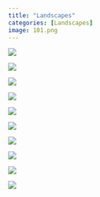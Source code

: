 ```yaml
---
title: "Landscapes"
categories: [Landscapes]
image: 101.png
---
```


![](images/bus.png){fig-align="center"}

![](images/IMG_1014.png){fig-align="center"}

![](images/IMG_1337.png){fig-align="center"}

![](images/IMG_0950.png){fig-align="center"}

![](images/IMG_0991.png){fig-align="center"}

![](images/IMG_1427.png){fig-align="center"}

![](images/IMG_1511.png){fig-align="center"}

![](images/IMG_2097.png){fig-align="center"}

![](images/IMG_2708.png){fig-align="center"}

![](images/IMG_3145.png){fig-align="center"}

